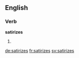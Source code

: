 ==English==

===Verb===
'''satirizes'''

# {{third-person singular of|satirize}}

[[de:satirizes]]
[[fr:satirizes]]
[[sv:satirizes]]